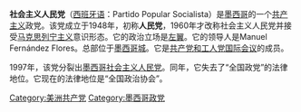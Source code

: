 {{共产党}}
{{not|墨西哥社会主义人民党}}
'''社会主义人民党'''（[[西班牙语|西班牙语]]：Partido Popular Socialista）是[[墨西哥|墨西哥]]的一个[[共产主义|共产主义]]政党。该党成立于1948年，初称'''人民党'''，1960年才改称社会主义人民党并接受[[马克思列宁主义|马克思列宁主义]]意识形态。它的政治立场是[[左翼|左翼]]。它的领导人是Manuel Fernández Flores。总部位于[[墨西哥城|墨西哥城]]。它是[[共产党和工人党国际会议|共产党和工人党国际会议]]的成员。

1997年，该党分裂出[[墨西哥社会主义人民党|墨西哥社会主义人民党]]。同年，它失去了“全国政党”的法律地位。它现在的法律地位是“全国政治协会”。

[[Category:美洲共产党|Category:美洲共产党]]
[[Category:墨西哥政党|Category:墨西哥政党]]